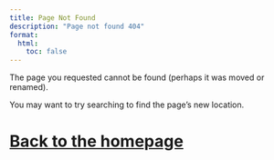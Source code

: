 ```yaml
---
title: Page Not Found
description: "Page not found 404"
format:
  html:
    toc: false
---
```


The page you requested cannot be found (perhaps it was moved or renamed).

You may want to try searching to find the page's new location.

# [Back to the homepage](index.qmd)
